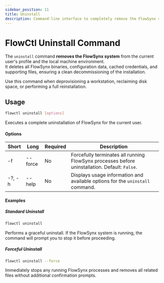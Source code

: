 ```yaml
---
sidebar_position: 11
title: Uninstall
description: Command-line interface to completely remove the FlowSynx system and its associated files from the current user profile and local machine.
---
```


# FlowCtl Uninstall Command

The `uninstall` command **removes the FlowSynx system** from the current user's profile and the local machine environment.  
It deletes all FlowSynx binaries, configuration data, cached credentials, and supporting files, ensuring a clean decommissioning of the installation.

Use this command when deprovisioning a workstation, reclaiming disk space, or performing a full reinstallation.

## Usage
```bash
flowctl uninstall [options]
```

Executes a complete uninstallation of FlowSynx for the current user.

#### Options
| Short  | Long    | Required | Description                                                                                   |
| ------ | ------- | -------- | --------------------------------------------------------------------------------------------- |
| -f     | --force | No       | Forcefully terminates all running FlowSynx processes before uninstallation. Default: `False`. |
| -?, -h | --help  | No       | Displays usage information and available options for the `uninstall` command.                 |

#### Examples
##### Standard Uninstall
```bash
flowctl uninstall
```

Performs a graceful uninstall. If the FlowSynx system is running, the command will prompt you to stop it before proceeding.

##### Forceful Uninstall
```bash
flowctl uninstall --force
```

Immediately stops any running FlowSynx processes and removes all related files without additional confirmation prompts.